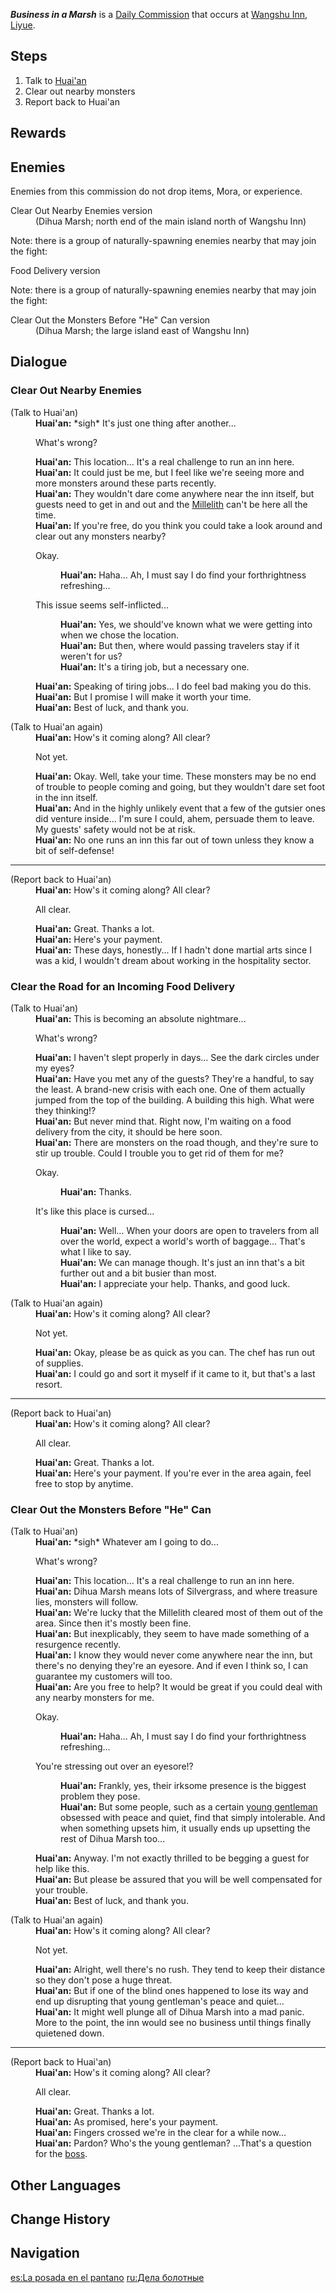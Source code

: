 {{Quest Infobox
|id            = 22100; 22101; 22102
|type          = Commission
|image         = Commission Business in a Marsh.png
|npc           = Huai'an
|summary       = Huai'an asks the Traveler to help assist him with clearing out nearby monsters at Wangshu Inn.
|startLocation = [[Wangshu Inn]], [[Liyue]]
|region        = Liyue
|area          = Bishui Plain
|subarea       = Wangshu Inn
|characters    = Huai'an; Traveler
|other         = 
*AR-Dependent Rewards
}}
'''''Business in a Marsh''''' is a [[Daily Commission]] that occurs at [[Wangshu Inn]], [[Liyue]].

==Steps==
#Talk to [[Huai'an]]
#Clear out nearby monsters
#Report back to Huai'an

==Rewards==
{{Commission Rewards|full}}

==Enemies==
Enemies from this commission do not drop items, Mora, or experience.
; Clear Out Nearby Enemies version
:(Dihua Marsh; north end of the main island north of Wangshu Inn) {{Enemy List|Hilichurl Grenadier*2;Electro Hilichurl Shooter;Pyro Slime;Rock Shieldwall Mitachurl}}
Note: there is a group of naturally-spawning enemies nearby that may join the fight: {{Enemy List|Hilichurl Fighter;Hydro Samachurl}}
; Food Delivery version {{Enemy List|Wooden Shield Hilichurl Guard*3;Cryo Hilichurl Shooter;Wooden Shield Mitachurl}}
Note: there is a group of naturally-spawning enemies nearby that may join the fight: {{Enemy List|Hydro Slime;Cryo Hilichurl Shooter;Hydro Samachurl}}
; Clear Out the Monsters Before "He" Can version
:(Dihua Marsh; the large island east of Wangshu Inn) {{Enemy List|Pyro Hilichurl Shooter*3;Blazing Axe Mitachurl}}

==Dialogue==
{{Quest Description|Huai'an can't stop worrying about the roaming monsters near Wangshu Inn...}}
{{Dialogue start}}
===Clear Out Nearby Enemies===
;(Talk to Huai'an)
:'''Huai'an:''' *sigh* It's just one thing after another...
:{{DIcon}} What's wrong?
:'''Huai'an:''' This location... It's a real challenge to run an inn here.
:'''Huai'an:''' It could just be me, but I feel like we're seeing more and more monsters around these parts recently.
:'''Huai'an:''' They wouldn't dare come anywhere near the inn itself, but guests need to get in and out and the [[Millelith]] can't be here all the time.
:'''Huai'an:''' If you're free, do you think you could take a look around and clear out any monsters nearby?
:{{DIcon}} Okay.
::'''Huai'an:''' Haha... Ah, I must say I do find your forthrightness refreshing...
:{{DIcon}} This issue seems self-inflicted...
::'''Huai'an:''' Yes, we should've known what we were getting into when we chose the location.
::'''Huai'an:''' But then, where would passing travelers stay if it weren't for us?
::'''Huai'an:''' It's a tiring job, but a necessary one.
:'''Huai'an:''' Speaking of tiring jobs... I do feel bad making you do this.
:'''Huai'an:''' But I promise I will make it worth your time.
:'''Huai'an:''' Best of luck, and thank you.

;(Talk to Huai'an again)
:'''Huai'an:''' How's it coming along? All clear?
:{{DIcon}} Not yet.
:'''Huai'an:''' Okay. Well, take your time. These monsters may be no end of trouble to people coming and going, but they wouldn't dare set foot in the inn itself.
:'''Huai'an:''' And in the highly unlikely event that a few of the gutsier ones did venture inside... I'm sure I could, ahem, persuade them to leave. My guests' safety would not be at risk.
:'''Huai'an:''' No one runs an inn this far out of town unless they know a bit of self-defense!
----
;(Report back to Huai'an)
:'''Huai'an:''' How's it coming along? All clear?
:{{DIcon}} All clear.
:'''Huai'an:''' Great. Thanks a lot.
:'''Huai'an:''' Here's your payment.
:'''Huai'an:''' These days, honestly... If I hadn't done martial arts since I was a kid, I wouldn't dream about working in the hospitality sector.

===Clear the Road for an Incoming Food Delivery===
;(Talk to Huai'an)
:'''Huai'an:''' This is becoming an absolute nightmare...
:{{DIcon}} What's wrong?
:'''Huai'an:''' I haven't slept properly in days... See the dark circles under my eyes?
:'''Huai'an:''' Have you met any of the guests? They're a handful, to say the least. A brand-new crisis with each one. One of them actually jumped from the top of the building. A building this high. What were they thinking!?
:'''Huai'an:''' But never mind that. Right now, I'm waiting on a food delivery from the city, it should be here soon.
:'''Huai'an:''' There are monsters on the road though, and they're sure to stir up trouble. Could I trouble you to get rid of them for me?
:{{DIcon}} Okay.
::'''Huai'an:''' Thanks.
:{{DIcon}} It's like this place is cursed...
::'''Huai'an:''' Well... When your doors are open to travelers from all over the world, expect a world's worth of baggage... That's what I like to say.
::'''Huai'an:''' We can manage though. It's just an inn that's a bit further out and a bit busier than most.
::'''Huai'an:''' I appreciate your help. Thanks, and good luck.

;(Talk to Huai'an again)
:'''Huai'an:''' How's it coming along? All clear?
:{{DIcon}} Not yet.
:'''Huai'an:''' Okay, please be as quick as you can. The chef has run out of supplies.
:'''Huai'an:''' I could go and sort it myself if it came to it, but that's a last resort.
----
;(Report back to Huai'an)
:'''Huai'an:''' How's it coming along? All clear?
:{{DIcon}} All clear.
:'''Huai'an:''' Great. Thanks a lot.
:'''Huai'an:''' Here's your payment. If you're ever in the area again, feel free to stop by anytime.

===Clear Out the Monsters Before "He" Can===
;(Talk to Huai'an)
:'''Huai'an:''' *sigh* Whatever am I going to do...
:{{DIcon}} What's wrong?
:'''Huai'an:''' This location... It's a real challenge to run an inn here.
:'''Huai'an:''' Dihua Marsh means lots of Silvergrass, and where treasure lies, monsters will follow.
:'''Huai'an:''' We're lucky that the Millelith cleared most of them out of the area. Since then it's mostly been fine.
:'''Huai'an:''' But inexplicably, they seem to have made something of a resurgence recently.
:'''Huai'an:''' I know they would never come anywhere near the inn, but there's no denying they're an eyesore. And if even I think so, I can guarantee my customers will too.
:'''Huai'an:''' Are you free to help? It would be great if you could deal with any nearby monsters for me.
:{{DIcon}} Okay.
::'''Huai'an:''' Haha... Ah, I must say I do find your forthrightness refreshing...
:{{DIcon}} You're stressing out over an eyesore!?
::'''Huai'an:''' Frankly, yes, their irksome presence is the biggest problem they pose.
::'''Huai'an:''' But some people, such as a certain [[Xiao|young gentleman]] obsessed with peace and quiet, find that simply intolerable. And when something upsets him, it usually ends up upsetting the rest of Dihua Marsh too...
:'''Huai'an:''' Anyway. I'm not exactly thrilled to be begging a guest for help like this.
:'''Huai'an:''' But please be assured that you will be well compensated for your trouble.
:'''Huai'an:''' Best of luck, and thank you.

;(Talk to Huai'an again)
:'''Huai'an:''' How's it coming along? All clear?
:{{DIcon}} Not yet.
:'''Huai'an:''' Alright, well there's no rush. They tend to keep their distance so they don't pose a huge threat.
:'''Huai'an:''' But if one of the blind ones happened to lose its way and end up disrupting that young gentleman's peace and quiet...
:'''Huai'an:''' It might well plunge all of Dihua Marsh into a mad panic. More to the point, the inn would see no business until things finally quietened down.
----
;(Report back to Huai'an)
:'''Huai'an:''' How's it coming along? All clear?
:{{DIcon}} All clear.
:'''Huai'an:''' Great. Thanks a lot.
:'''Huai'an:''' As promised, here's your payment.
:'''Huai'an:''' Fingers crossed we're in the clear for a while now...
:'''Huai'an:''' Pardon? Who's the young gentleman? ...That's a question for the [[Verr Goldet|boss]].
{{Dialogue end}}

==Other Languages==
{{Other Languages
|en      = Business in a Marsh
|zhs     = 花洲有客栈
|zhs_rm  = Huā Zhōu Yǒu Kèzhàn
|zht     = 花洲有客棧
|zht_rm  = Huā Zhōu Yǒu Kèzhàn
|zh_tl   = [[Dihua Marsh#Other Languages|Flower Islet]] Has An Inn
|ja      = 荻花洲の旅館
|ja_rm   = Tekika-shuu no Ryokan
|ja_tl   = Dihua Marsh's Inn
|ko      = 화주에 있는 객잔
|ko_rm   = Hwaju-e Inneun Gaekjjan
|ko_tl   = Inn in the [[Dihua Marsh]]
|es      = La posada en el pantano
|es_tl   = The Inn in the Swamp
|fr      = Persona non grata
|fr_tl   = {{w|Persona non grata|Persona Non Grata}}
|ru      = Дела болотные
|ru_tl   = Marsh Things
|th      = ธุรกิจในหนองน้ำ
|th_rm   = 
|th_tl   = Business in a Swamp
|vi      = Hoa Châu Có Nhà Trọ
|vi_tl   = 
|de      = Ein Haus am Moor
|de_tl   = A House On The Moor
|id      = Penginapan Tengah Rawa
|id_tl   = Homestay Amidst the Marsh
|pt      = Negócios em um Pântano
|pt_tl   = Businesses in a Swamp
|tr      = Bataklıkta İş Yapmak
|tr_tl   = 
|it      = Affari in una palude
|it_tl   = 
}}

==Change History==
{{Change History|1.0}}

==Navigation==
{{Commission Navbox|Liyue|Standalone}}

[[es:La posada en el pantano]]
[[ru:Дела болотные]]